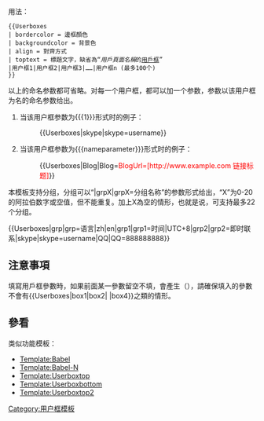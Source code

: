 {{NoteTA/MediaWiki}}
{{Documentation_subpage}}
{{esoteric}}
用法：
 &#123;&#123;Userboxes
 | bordercolor = 邊框顏色
 | backgroundcolor = 背景色
 | align = 對齊方式
 | toptext = 標題文字，缺省為“''用戶頁面名稱''的[[wikipedia:用戶框|用戶框]]”
 |用户框1|用户框2|用户框3|……|用户框n (最多100个)
 &#125;&#125;
以上的命名参数都可省略。对每一个用户框，都可以加一个参数，参数以该用户框为名的命名参数给出。
#当该用户框参数为&#123;&#123;{1}&#125;&#125;形式时的例子：
#:&#123;&#123;Userboxes|skype|skype=username&#125;&#125;
#当该用户框参数为&#123;&#123;{nameparameter}&#125;&#125;形式时的例子：
#:&#123;&#123;Userboxes|Blog|Blog=<span style="color: red;"><nowiki>BlogUrl=[http://www.example.com 链接标题]</nowiki></span>&#125;&#125;
本模板支持分组，分组可以“|grpX|grpX=分组名称”的参数形式给出，“X”为0-20的阿拉伯数字或空值，但不能重复。加上X為空的情形，也就是说，可支持最多22个分组。

&#123;&#123;Userboxes|grp|grp=语言|zh|en|grp1|grp1=时间|UTC+8|grp2|grp2=即时联系|skype|skype=username|QQ|QQ=888888888&#125;&#125;

== 注意事項 ==
填寫用戶框參數時，如果前面某一參數留空不填，會產生{{tlc|[[Template:User|User ]]|}}（{{User |}}），請確保填入的參數不會有<nowiki>{{Userboxes|box1|box2| |box4}}</nowiki>之類的情形。

== 參看 ==
类似功能模板：
*[[Template:Babel]]
*[[Template:Babel-N]]
*[[Template:Userboxtop]]
*[[Template:Userboxbottom]]
*[[Template:Userboxtop2]]

{{UF-hcard-part}}
<includeonly>
<!-- 請在此線底下增加分類 -->
[[Category:用户框模板]]
<!-- 請在此線底下增加跨語言連結 -->
</includeonly>